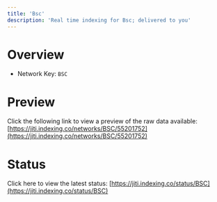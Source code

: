 ```yaml
---
title: 'Bsc'
description: 'Real time indexing for Bsc; delivered to you'
---
```


# Overview
- Network Key: `BSC`

# Preview
Click the following link to view a preview of the raw data available: [https://jiti.indexing.co/networks/BSC/55201752](https://jiti.indexing.co/networks/BSC/55201752)

# Status
Click here to view the latest status: [https://jiti.indexing.co/status/BSC](https://jiti.indexing.co/status/BSC)
